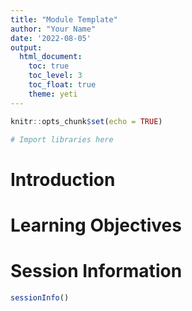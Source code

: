 ```yaml
---
title: "Module Template"
author: "Your Name"
date: '2022-08-05'
output: 
  html_document:
    toc: true
    toc_level: 3
    toc_float: true
    theme: yeti
---
```

```r
knitr::opts_chunk$set(echo = TRUE)
```

```r
# Import libraries here 

```

# Introduction
<Overview of module topic>

# Learning Objectives
<List of learning objectives>

# Session Information
```r
sessionInfo()
```

